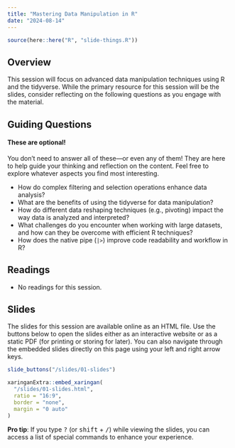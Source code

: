 ```yaml
---
title: "Mastering Data Manipulation in R"
date: "2024-08-14"
---
```


```r
source(here::here("R", "slide-things.R"))
```

## Overview

This session will focus on advanced data manipulation techniques using R and the tidyverse. While the primary resource for this session will be the slides, consider reflecting on the following questions as you engage with the material.

## Guiding Questions

::: {.callout-warning}

#### These are optional!

You don't need to answer all of these—or even any of them! They are here to help guide your thinking and reflection on the content. Feel free to explore whatever aspects you find most interesting.
:::

- How do complex filtering and selection operations enhance data analysis?
- What are the benefits of using the tidyverse for data manipulation?
- How do different data reshaping techniques (e.g., pivoting) impact the way data is analyzed and interpreted?
- What challenges do you encounter when working with large datasets, and how can they be overcome with efficient R techniques?
- How does the native pipe (`|>`) improve code readability and workflow in R?

## Readings

- No readings for this session.

## Slides

The slides for this session are available online as an HTML file. Use the buttons below to open the slides either as an interactive website or as a static PDF (for printing or storing for later). You can also navigate through the embedded slides directly on this page using your left and right arrow keys.

```r
slide_buttons("/slides/01-slides")

xaringanExtra::embed_xaringan(
  "/slides/01-slides.html",
  ratio = "16:9",
  border = "none",
  margin = "0 auto"
)
```

:::{.callout-tip}
**Pro tip**: If you type <kbd>?</kbd> (or <kbd>shift</kbd> + <kbd>/</kbd>) while viewing the slides, you can access a list of special commands to enhance your experience.
:::
